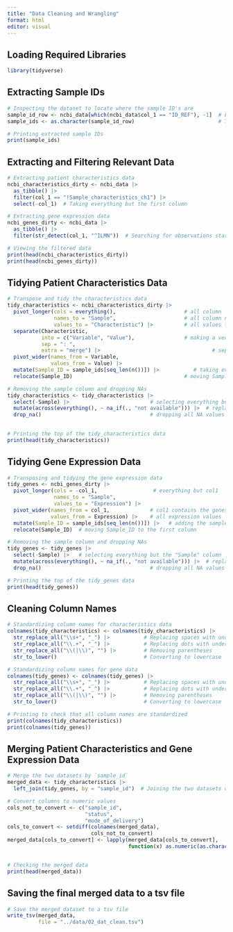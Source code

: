 ```yaml
---
title: "Data Cleaning and Wrangling"
format: html
editor: visual
---
```


## Loading Required Libraries

```r
library(tidyverse)
```

## Extracting Sample IDs

```r
# Inspecting the dataset to locate where the sample ID's are
sample_id_row <- ncbi_data[which(ncbi_data$col_1 == "ID_REF"), -1]  # Finding all places in col1 that is named ID_REF and extracts all values associated with this observation
sample_ids <- as.character(sample_id_row)                           # Transforming sample_ids to characters

# Printing extracted sample IDs
print(sample_ids)
```

## Extracting and Filtering Relevant Data

```r
# Extracting patient characteristics data
ncbi_characteristics_dirty <- ncbi_data |> 
  as_tibble() |> 
  filter(col_1 == "!Sample_characteristics_ch1") |> 
  select(-col_1)  # Taking everything but the first column

# Extracting gene expression data
ncbi_genes_dirty <- ncbi_data |> 
  as_tibble() |> 
  filter(str_detect(col_1, "^ILMN"))  # Searching for observations starting with ILMN in col1

# Viewing the filtered data
print(head(ncbi_characteristics_dirty))
print(head(ncbi_genes_dirty))
```

## Tidying Patient Characteristics Data

```r
# Transpose and tidy the characteristics data
tidy_characteristics <- ncbi_characteristics_dirty |> 
  pivot_longer(cols = everything(),                      # all column
               names_to = "Sample",                      # all column names to sample
               values_to = "Characteristic") |>          # all values to characteristics
  separate(Characteristic, 
           into = c("Variable", "Value"),                # making a vector to split up into variable and value 
           sep = ": ",
           extra = "merge") |>                                    # separating based on 
  pivot_wider(names_from = Variable, 
              values_from = Value) |> 
  mutate(Sample_ID = sample_ids[seq_len(n())]) |>           # taking everything from sample_ids and puts it into the new Sample_ID column 
  relocate(Sample_ID)                                    # moving Sample_ID to the first column

# Removing the sample column and dropping NAs
tidy_characteristics <- tidy_characteristics |> 
  select(-Sample) |>                          # selecting everything but the "Sample" column
  mutate(across(everything(), ~ na_if(., "not available"))) |>  # replace "not available" with NA
  drop_na()                                   # dropping all NA values
  

# Printing the top of the tidy_characteristics data 
print(head(tidy_characteristics))

```

## Tidying Gene Expression Data

```r
# Transposing and tidying the gene expression data
tidy_genes <- ncbi_genes_dirty |> 
  pivot_longer(cols = -col_1,                  # everything but col1
               names_to = "Sample",
               values_to = "Expression") |> 
  pivot_wider(names_from = col_1,             # col1 contains the genes
              values_from = Expression) |>    # all expression values
  mutate(Sample_ID = sample_ids[seq_len(n())]) |>   # adding the sample_IDs in a new column
  relocate(Sample_ID)  # moving Sample_ID to the first column

# Removing the sample column and dropping NAs
tidy_genes <- tidy_genes |> 
  select(-Sample) |>   # selecting everything but the "Sample" column
  mutate(across(everything(), ~ na_if(., "not available"))) |>  # replace "not available" with NA
  drop_na()                                   # dropping all NA values

# Printing the top of the tidy_genes data 
print(head(tidy_genes))
```

## Cleaning Column Names

```r
# Standardizing column names for characteristics data 
colnames(tidy_characteristics) <- colnames(tidy_characteristics) |> 
  str_replace_all("\\s+", "_") |>           # Replacing spaces with underscores
  str_replace_all("\\.+", "_") |>           # Replacing dots with underscores
  str_replace_all("\\(|\\)", "") |>         # Removing parentheses
  str_to_lower()                            # Converting to lowercase

# Standardizing column names for gene data
colnames(tidy_genes) <- colnames(tidy_genes) |> 
  str_replace_all("\\s+", "_") |>           # Replacing spaces with underscores
  str_replace_all("\\.+", "_") |>           # Replacing dots with underscores
  str_replace_all("\\(|\\)", "") |>         # Removing parentheses
  str_to_lower()                            # Converting to lowercase

# Printing to check that all column names are standardized 
print(colnames(tidy_characteristics))
print(colnames(tidy_genes))
```

## Merging Patient Characteristics and Gene Expression Data

```r
# Merge the two datasets by `sample_id`
merged_data <- tidy_characteristics |> 
  left_join(tidy_genes, by = "sample_id")  # Joining the two datasets on sample_ID

# Convert columns to numeric values
cols_not_to_convert <- c("sample_id", 
                         "status", 
                         "mode_of_delivery")
cols_to_convert <- setdiff(colnames(merged_data), 
                           cols_not_to_convert)
merged_data[cols_to_convert] <- lapply(merged_data[cols_to_convert], 
                                       function(x) as.numeric(as.character(x)))


# Checking the merged data
print(head(merged_data))


```

## Saving the final merged data to a tsv file

```r
# Save the merged dataset to a tsv file
write_tsv(merged_data,
          file = "../data/02_dat_clean.tsv")

```
